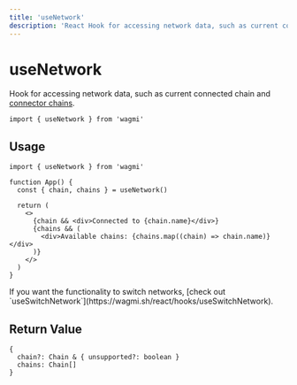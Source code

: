 ```yaml
---
title: 'useNetwork'
description: 'React Hook for accessing network data, such as current connected chain and connector chains.'
---
```



# useNetwork

Hook for accessing network data, such as current connected chain and [connector chains](https://wagmi.sh/react/connectors/injected#chains-optional).

```tsx
import { useNetwork } from 'wagmi'
```

## Usage

```tsx
import { useNetwork } from 'wagmi'

function App() {
  const { chain, chains } = useNetwork()

  return (
    <>
      {chain && <div>Connected to {chain.name}</div>}
      {chains && (
        <div>Available chains: {chains.map((chain) => chain.name)}</div>
      )}
    </>
  )
}
```

<Callout type="info">
  If you want the functionality to switch networks, [check out
  `useSwitchNetwork`](https://wagmi.sh/react/hooks/useSwitchNetwork).
</Callout>

## Return Value

```tsx
{
  chain?: Chain & { unsupported?: boolean }
  chains: Chain[]
}
```
